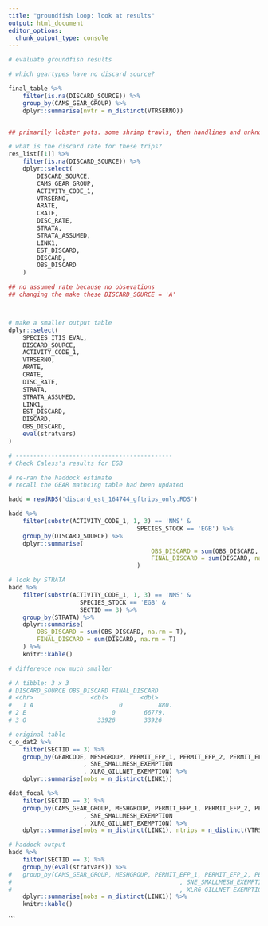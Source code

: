 ```yaml
---
title: "groundfish loop: look at results"
output: html_document
editor_options: 
  chunk_output_type: console
---
```


```r
# evaluate groundfish results

# which geartypes have no discard source?

final_table %>%
	filter(is.na(DISCARD_SOURCE)) %>% 
	group_by(CAMS_GEAR_GROUP) %>% 
	dplyr::summarise(nvtr = n_distinct(VTRSERNO))


## primarily lobster pots. some shrimp trawls, then handlines and unknowns

# what is the discard rate for these trips?
res_list[[1]] %>%
	filter(is.na(DISCARD_SOURCE)) %>% 
	dplyr::select(
		DISCARD_SOURCE,
		CAMS_GEAR_GROUP,
		ACTIVITY_CODE_1,
		VTRSERNO,
		ARATE,
		CRATE,
		DISC_RATE,
		STRATA,
		STRATA_ASSUMED,
		LINK1,
		EST_DISCARD,
		DISCARD,
		OBS_DISCARD
	)

## no assumed rate because no obsevations
## changing the make these DISCARD_SOURCE = 'A' 



# make a smaller output table
dplyr::select(
	SPECIES_ITIS_EVAL,
	DISCARD_SOURCE,
	ACTIVITY_CODE_1,
	VTRSERNO,
	ARATE,
	CRATE,
	DISC_RATE,
	STRATA,
	STRATA_ASSUMED,
	LINK1,
	EST_DISCARD,
	DISCARD,
	OBS_DISCARD,
	eval(stratvars)
)

# --------------------------------------------
# Check Caless's results for EGB

# re-ran the haddock estimate
# recall the GEAR mathcing table had been updated

hadd = readRDS('discard_est_164744_gftrips_only.RDS')

hadd %>% 
	filter(substr(ACTIVITY_CODE_1, 1, 3) == 'NMS' &
									SPECIES_STOCK == 'EGB') %>% 
	group_by(DISCARD_SOURCE) %>% 
	dplyr::summarise(
										OBS_DISCARD = sum(OBS_DISCARD, na.rm = T),
										FINAL_DISCARD = sum(DISCARD, na.rm = T)
									)

# look by STRATA
hadd %>% 
	filter(substr(ACTIVITY_CODE_1, 1, 3) == 'NMS' &
				 	SPECIES_STOCK == 'EGB' & 
				 	SECTID == 3) %>% 
	group_by(STRATA) %>% 
	dplyr::summarise(
		OBS_DISCARD = sum(OBS_DISCARD, na.rm = T),
		FINAL_DISCARD = sum(DISCARD, na.rm = T)
	) %>% 
	knitr::kable()

# difference now much smaller

# A tibble: 3 x 3
# DISCARD_SOURCE OBS_DISCARD FINAL_DISCARD
# <chr>                <dbl>         <dbl>
# 	1 A                        0          880.
# 2 E                        0        66779.
# 3 O                    33926        33926
```


```r

# original table
c_o_dat2 %>% 
	filter(SECTID == 3) %>% 
	group_by(GEARCODE, MESHGROUP, PERMIT_EFP_1, PERMIT_EFP_2, PERMIT_EFP_3, PERMIT_EFP_4, REDFISH_EXEMPTION
					 , SNE_SMALLMESH_EXEMPTION
					 , XLRG_GILLNET_EXEMPTION) %>% 
	dplyr::summarise(nobs = n_distinct(LINK1)) 


```

```r

ddat_focal %>% 
	filter(SECTID == 3) %>% 
	group_by(CAMS_GEAR_GROUP, MESHGROUP, PERMIT_EFP_1, PERMIT_EFP_2, PERMIT_EFP_3, PERMIT_EFP_4, REDFISH_EXEMPTION
					 , SNE_SMALLMESH_EXEMPTION
					 , XLRG_GILLNET_EXEMPTION) %>% 
	dplyr::summarise(nobs = n_distinct(LINK1), ntrips = n_distinct(VTRSERNO)) 


```




```r

# haddock output
hadd %>% 
	filter(SECTID == 3) %>% 
	group_by(eval(stratvars)) %>% 
# 	group_by(CAMS_GEAR_GROUP, MESHGROUP, PERMIT_EFP_1, PERMIT_EFP_2, PERMIT_EFP_3, PERMIT_EFP_4, REDFISH_EXEMPTION
#                                               , SNE_SMALLMESH_EXEMPTION
#                                               , XLRG_GILLNET_EXEMPTION) %>% 
	dplyr::summarise(nobs = n_distinct(LINK1)) %>% 
	knitr::kable()

```

```


